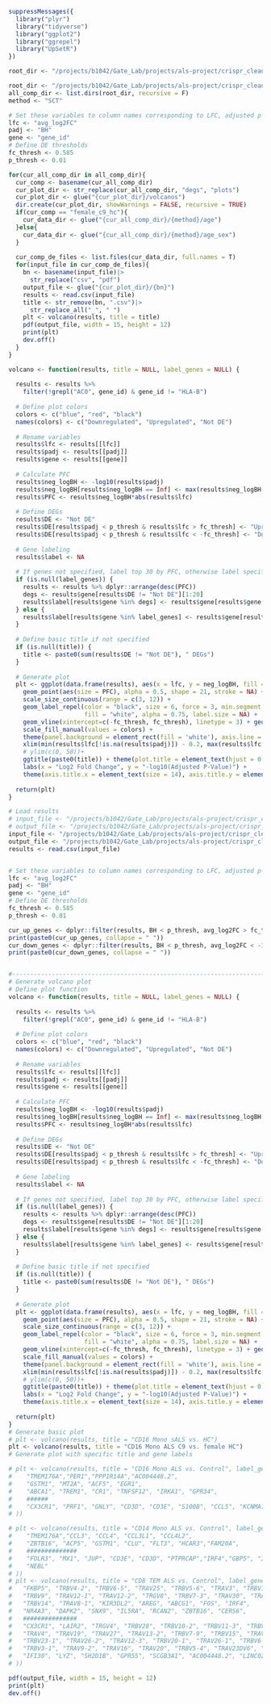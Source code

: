 ```r
suppressMessages({
  library("plyr")
  library("tidyverse")
  library("ggplot2")
  library("ggrepel")
  library("UpSetR")
})
```


```r
root_dir <- "/projects/b1042/Gate_Lab/projects/als-project/crispr_clean_final/05.DEG_430_filter/degs"

root_dir <- "/projects/b1042/Gate_Lab/projects/als-project/crispr_clean_final/05.DEG_815_clonal_only/degs"
all_comp_dir <- list.dirs(root_dir, recursive = F)
method <- "SCT"

# Set these variables to column names corresponding to LFC, adjusted p-value and gene name (so they can be renamed in the plot function)
lfc <- "avg_log2FC"
padj <- "BH"
gene <- "gene_id"
# Define DE thresholds
fc_thresh <- 0.585 
p_thresh <- 0.01

for(cur_all_comp_dir in all_comp_dir){
  cur_comp <- basename(cur_all_comp_dir)
  cur_plot_dir <- str_replace(cur_all_comp_dir, "degs", "plots")
  cur_plot_dir <- glue("{cur_plot_dir}/volcanos")
  dir.create(cur_plot_dir, showWarnings = FALSE, recursive = TRUE)
  if(cur_comp == "female_c9_hc"){
    cur_data_dir <- glue("{cur_all_comp_dir}/{method}/age")
  }else{
    cur_data_dir <- glue("{cur_all_comp_dir}/{method}/age_sex")
  }
  
  cur_comp_de_files <- list.files(cur_data_dir, full.names = T)
  for(input_file in cur_comp_de_files){
    bn <- basename(input_file)|>
      str_replace("csv", "pdf")
    output_file <- glue("{cur_plot_dir}/{bn}")
    results <- read.csv(input_file)
    title <- str_remove(bn, ".csv")|>
      str_replace_all("_", " ")
    plt <- volcano(results, title = title)
    pdf(output_file, width = 15, height = 12)
    print(plt)
    dev.off()
  }
}
```


```r
volcano <- function(results, title = NULL, label_genes = NULL) {
  
  results <- results %>%
    filter(!grepl("AC0", gene_id) & gene_id != "HLA-B")
  
  # Define plot colors
  colors <- c("blue", "red", "black")
  names(colors) <- c("Downregulated", "Upregulated", "Not DE")
  
  # Rename variables 
  results$lfc <- results[[lfc]]
  results$padj <- results[[padj]]
  results$gene <- results[[gene]]
  
  # Calculate PFC 
  results$neg_logBH <- -log10(results$padj)
  results$neg_logBH[results$neg_logBH == Inf] <- max(results$neg_logBH[results$neg_logBH != Inf]) + 10
  results$PFC <- results$neg_logBH*abs(results$lfc)
  
  # Define DEGs
  results$DE <- "Not DE"
  results$DE[results$padj < p_thresh & results$lfc > fc_thresh] <- "Upregulated"
  results$DE[results$padj < p_thresh & results$lfc < -fc_thresh] <- "Downregulated"
  
  # Gene labeling 
  results$label <- NA
  
  # If genes not specified, label top 30 by PFC, otherwise label specified genes
  if (is.null(label_genes)) {
    results <- results %>% dplyr::arrange(desc(PFC))
    degs <- results$gene[results$DE != "Not DE"][1:20]
    results$label[results$gene %in% degs] <- results$gene[results$gene %in% degs]
  } else {
    results$label[results$gene %in% label_genes] <- results$gene[results$gene %in% label_genes]
  }
  
  # Define basic title if not specified 
  if (is.null(title)) {
    title <- paste0(sum(results$DE != "Not DE"), " DEGs")
  }
  
  # Generate plot 
  plt <- ggplot(data.frame(results), aes(x = lfc, y = neg_logBH, fill = DE, label = label)) + 
    geom_point(aes(size = PFC), alpha = 0.5, shape = 21, stroke = NA) + 
    scale_size_continuous(range = c(3, 12)) + 
    geom_label_repel(color = "black", size = 6, force = 3, min.segment.length = 0, force_pull = 0, box.padding = 1, max.overlaps = Inf,
                     fill = "white", alpha = 0.75, label.size = NA) +
    geom_vline(xintercept=c(-fc_thresh, fc_thresh), linetype = 3) + geom_hline(yintercept= -log10(p_thresh), linetype = 3) +
    scale_fill_manual(values = colors) + 
    theme(panel.background = element_rect(fill = 'white'), axis.line = element_line(color = 'black'), aspect.ratio = 1) + 
    xlim(min(results$lfc[!is.na(results$padj)]) - 0.2, max(results$lfc[!is.na(results$padj)]) + 0.2) +
    # ylim(c(0, 50))+
    ggtitle(paste0(title)) + theme(plot.title = element_text(hjust = 0.5)) + 
    labs(x = "Log2 Fold Change", y = "-log10(Adjusted P-Value)") +
    theme(axis.title.x = element_text(size = 14), axis.title.y = element_text(size = 14))
  
  return(plt)
}
```


```r
# Load results
# input_file <- "/projects/b1042/Gate_Lab/projects/als-project/crispr_clean_final/05.DEG_520_filter/degs/female_c9_hc/SCT/age/diagnosis___CD16_Mono__als_c9orf72_vs._healthy_control.csv"
# output_file <- "/projects/b1042/Gate_Lab/projects/als-project/crispr_clean_final/05.DEG_520_filter/plots/female_c9_hc/SCT/age/diagnosis___CD16_Mono__als_c9orf72_vs._healthy_control.pdf"
input_file <- "/projects/b1042/Gate_Lab/projects/als-project/crispr_clean_final/05.DEG_520_filter/degs/sALS_hc/SCT/age_sex/diagnosis_general___CD16_Mono__als_vs._healthy_control.csv"
output_file <- "/projects/b1042/Gate_Lab/projects/als-project/crispr_clean_final/05.DEG_520_filter/plots/sALS_hc/SCT/age_sex/diagnosis_general___CD16_Mono__als_vs._healthy_control.pdf"
results <- read.csv(input_file)


# Set these variables to column names corresponding to LFC, adjusted p-value and gene name (so they can be renamed in the plot function)
lfc <- "avg_log2FC"
padj <- "BH"
gene <- "gene_id"
# Define DE thresholds
fc_thresh <- 0.585 
p_thresh <- 0.01

cur_up_genes <- dplyr::filter(results, BH < p_thresh, avg_log2FC > fc_thresh)[["gene_id"]]
print(paste0(cur_up_genes, collapse = " "))
cur_down_genes <- dplyr::filter(results, BH < p_thresh, avg_log2FC < -1 * fc_thresh)[["gene_id"]]
print(paste0(cur_down_genes, collapse = " "))


#-------------------------------------------------------------------------------
# Generate volcano plot
# Define plot function 
volcano <- function(results, title = NULL, label_genes = NULL) {
  
  results <- results %>%
    filter(!grepl("AC0", gene_id) & gene_id != "HLA-B")
  
  # Define plot colors
  colors <- c("blue", "red", "black")
  names(colors) <- c("Downregulated", "Upregulated", "Not DE")
  
  # Rename variables 
  results$lfc <- results[[lfc]]
  results$padj <- results[[padj]]
  results$gene <- results[[gene]]
  
  # Calculate PFC 
  results$neg_logBH <- -log10(results$padj)
  results$neg_logBH[results$neg_logBH == Inf] <- max(results$neg_logBH[results$neg_logBH != Inf]) + 10
  results$PFC <- results$neg_logBH*abs(results$lfc)
  
  # Define DEGs
  results$DE <- "Not DE"
  results$DE[results$padj < p_thresh & results$lfc > fc_thresh] <- "Upregulated"
  results$DE[results$padj < p_thresh & results$lfc < -fc_thresh] <- "Downregulated"
  
  # Gene labeling 
  results$label <- NA
  
  # If genes not specified, label top 30 by PFC, otherwise label specified genes
  if (is.null(label_genes)) {
    results <- results %>% dplyr::arrange(desc(PFC))
    degs <- results$gene[results$DE != "Not DE"][1:20]
    results$label[results$gene %in% degs] <- results$gene[results$gene %in% degs]
  } else {
    results$label[results$gene %in% label_genes] <- results$gene[results$gene %in% label_genes]
  }
  
  # Define basic title if not specified 
  if (is.null(title)) {
    title <- paste0(sum(results$DE != "Not DE"), " DEGs")
  }
  
  # Generate plot 
  plt <- ggplot(data.frame(results), aes(x = lfc, y = neg_logBH, fill = DE, label = label)) + 
    geom_point(aes(size = PFC), alpha = 0.5, shape = 21, stroke = NA) + 
    scale_size_continuous(range = c(3, 12)) + 
    geom_label_repel(color = "black", size = 6, force = 3, min.segment.length = 0, force_pull = 0, box.padding = 1, max.overlaps = Inf,
                     fill = "white", alpha = 0.75, label.size = NA) +
    geom_vline(xintercept=c(-fc_thresh, fc_thresh), linetype = 3) + geom_hline(yintercept= -log10(p_thresh), linetype = 3) +
    scale_fill_manual(values = colors) + 
    theme(panel.background = element_rect(fill = 'white'), axis.line = element_line(color = 'black'), aspect.ratio = 1) + 
    xlim(min(results$lfc[!is.na(results$padj)]) - 0.2, max(results$lfc[!is.na(results$padj)]) + 0.2) +
    # ylim(c(0, 50))+
    ggtitle(paste0(title)) + theme(plot.title = element_text(hjust = 0.5)) + 
    labs(x = "Log2 Fold Change", y = "-log10(Adjusted P-Value)") +
    theme(axis.title.x = element_text(size = 14), axis.title.y = element_text(size = 14))
  
  return(plt)
}
# Generate basic plot 
# plt <- volcano(results, title = "CD16 Mono sALS vs. HC")
plt <- volcano(results, title = "CD16 Mono ALS C9 vs. female HC")
# Generate plot with specific title and gene labels 

# plt <- volcano(results, title = "CD16 Mono ALS vs. Control", label_genes = c(
#    "TMEM176A","PER1","PPP1R14A","AC004448.2",
#    "GSTM1", "MT2A", "ACF5", "EGR1",
#    "ABCA1", "TREM1", "CR1", "TNFSF12", "IRKA1", "GPR34",
#    ######
#    "CX3CR1", "PRF1", "GNLY", "CD3D", "CD3E", "S100B", "CCL5", "KCNMA1", "OAS1"
# ))

# plt <- volcano(results, title = "CD14 Mono ALS vs. Control", label_genes = c(
#    "TMEM176A","CCL3", "CCL4", "CCL3L1", "CCL4L2",
#    "ZBTB16", "ACP5", "GSTM1", "CLU", "FLT3", "HCAR3","FAM20A",
#    ##############
#    "FOLR3", "MX1", "JUP", "CD3E", "CD3D", "PTPRCAP","IRF4","GBP5", "IL1R2", "LEF1",
#    "NEBL"
# ))
# plt <- volcano(results, title = "CD8 TEM ALS vs. Control", label_genes = c(
#   "FKBP5", "TRBV4-2", "TRBV6-5", "TRAV25", "TRBV5-6", "TRAV3", "TRBV19",
#   "TRBV9", "TRAV12-1", "TRAV12-2", "TRGV8", "TRBV7-3", "TRAV30", "TRAV6",
#   "TRBV14", "TRAV8-1", "KIR3DL2", "AREG", "ABCG1", "FOS", "IRF4",
#   "NR4A3", "DAPK2", "SNX9", "IL5RA", "RCAN2", "ZBTB16", "CERS6",
#   ###############
#   "CX3CR1", "LAIR2", "TRGV4", "TRBV28", "TRBV10-2", "TRBV11-3", "TRBV4-1", "TRDV1",
#   "TRAV4", "TRAV19", "TRAV27", "TRAV13-2", "TRBV7-9", "TRBV15", "TRAV36DV7",
#   "TRBV23-1", "TRAV26-2", "TRAV12-3", "TRBV20-1", "TRAV26-1", "TRBV6-2", "TRAV38-2DV8",
#   "TRBV3-1", "TRAV9-2", "TRAV16", "TRAV20", "TRBV5-4", "TRAV23DV6", "KLRC2", "CXCR2",
#   "IFI30", "LYZ", "SH2D1B", "GPR55", "SCGB3A1", "AC004448.2", "LINC02446"
# ))

pdf(output_file, width = 15, height = 12)
print(plt)
dev.off()
```

